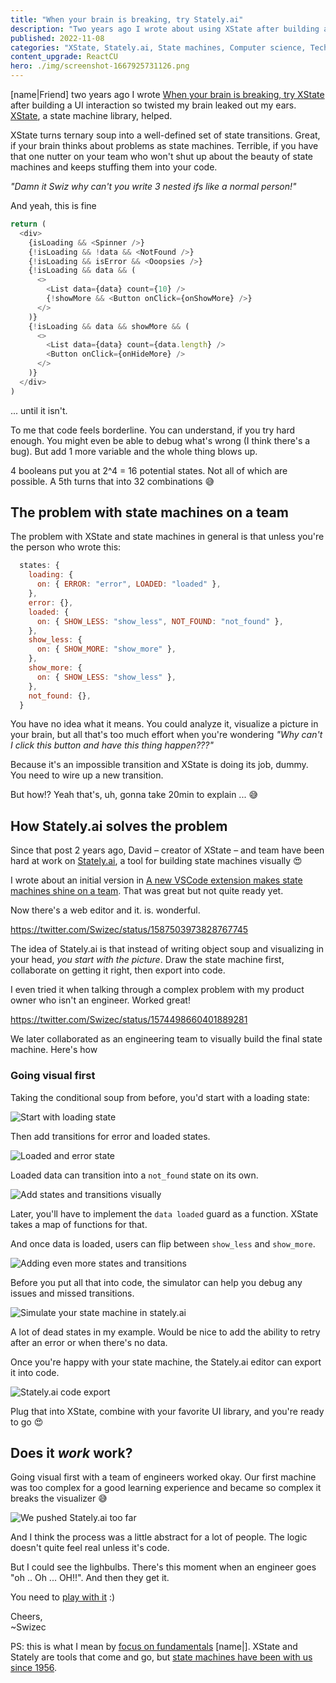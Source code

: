 ```yaml
---
title: "When your brain is breaking, try Stately.ai"
description: "Two years ago I wrote about using XState after building a UI interaction so twisted my brain leaked out my ears. It helped. Now the creators have made something even better – Stately.ai 😍"
published: 2022-11-08
categories: "XState, Stately.ai, State machines, Computer science, Technical, React"
content_upgrade: ReactCU
hero: ./img/screenshot-1667925731126.png
---
```


[name|Friend] two years ago I wrote [When your brain is breaking, try XState](https://swizec.com/blog/when-your-brain-is-breaking-try-xstate/) after building a UI interaction so twisted my brain leaked out my ears. [XState](https://xstate.js.org), a state machine library, helped.

XState turns ternary soup into a well-defined set of state transitions. Great, if your brain thinks about problems as state machines. Terrible, if you have that one nutter on your team who won't shut up about the beauty of state machines and keeps stuffing them into your code.

_"Damn it Swiz why can't you write 3 nested ifs like a normal person!"_

And yeah, this is fine

```javascript
return (
  <div>
    {isLoading && <Spinner />}
    {!isLoading && !data && <NotFound />}
    {!isLoading && isError && <Ooopsies />}
    {!isLoading && data && (
      <>
        <List data={data} count={10} />
        {!showMore && <Button onClick={onShowMore} />}
      </>
    )}
    {!isLoading && data && showMore && (
      <>
        <List data={data} count={data.length} />
        <Button onClick={onHideMore} />
      </>
    )}
  </div>
)
```

... until it isn't.

To me that code feels borderline. You can understand, if you try hard enough. You might even be able to debug what's wrong (I think there's a bug). But add 1 more variable and the whole thing blows up.

4 booleans put you at 2^4 = 16 potential states. Not all of which are possible. A 5th turns that into 32 combinations 😅

## The problem with state machines on a team

The problem with XState and state machines in general is that unless you're the person who wrote this:

```javascript
  states: {
    loading: {
      on: { ERROR: "error", LOADED: "loaded" },
    },
    error: {},
    loaded: {
      on: { SHOW_LESS: "show_less", NOT_FOUND: "not_found" },
    },
    show_less: {
      on: { SHOW_MORE: "show_more" },
    },
    show_more: {
      on: { SHOW_LESS: "show_less" },
    },
    not_found: {},
  }
```

You have no idea what it means. You could analyze it, visualize a picture in your brain, but all that's too much effort when you're wondering _"Why can't I click this button and have this thing happen???"_

Because it's an impossible transition and XState is doing its job, dummy. You need to wire up a new transition.

But how!? Yeah that's, uh, gonna take 20min to explain ... 😅

## How Stately.ai solves the problem

Since that post 2 years ago, David – creator of XState – and team have been hard at work on [Stately.ai](https://stately.ai), a tool for building state machines visually 😍

I wrote about an initial version in [A new VSCode extension makes state machines shine on a team](https://swizec.com/blog/a-new-vscode-extension-makes-state-machines-shine-on-a-team/). That was great but not quite ready yet.

Now there's a web editor and it. is. wonderful.

https://twitter.com/Swizec/status/1587503973828767745

The idea of Stately.ai is that instead of writing object soup and visualizing in your head, _you start with the picture_. Draw the state machine first, collaborate on getting it right, then export into code.

I even tried it when talking through a complex problem with my product owner who isn't an engineer. Worked great!

https://twitter.com/Swizec/status/1574498660401889281

We later collaborated as an engineering team to visually build the final state machine. Here's how

### Going visual first

Taking the conditional soup from before, you'd start with a loading state:

![Start with loading state](./img/Start-with-loading-statef58cbd.png)

Then add transitions for error and loaded states.

![Loaded and error state](./img/Loaded-and-error-state612gig.png)

Loaded data can transition into a `not_found` state on its own.

![Add states and transitions visually](./img/Add-states-and-transitions-visually3f738b.gif)

Later, you'll have to implement the `data loaded` guard as a function. XState takes a map of functions for that.

And once data is loaded, users can flip between `show_less` and `show_more`.

![Adding even more states and transitions](./img/Adding-even-more-states-and-transitions08ch6i.gif)

Before you put all that into code, the simulator can help you debug any issues and missed transitions.

![Simulate your state machine in stately.ai](./img/Simulate-your-state-machine-in-statelyai8g1i16.gif)

A lot of dead states in my example. Would be nice to add the ability to retry after an error or when there's no data.

Once you're happy with your state machine, the Stately.ai editor can export it into code.

![Stately.ai code export](./img/Statelyai-code-exportabceg2.png)

Plug that into XState, combine with your favorite UI library, and you're ready to go 😍

## Does it _work_ work?

Going visual first with a team of engineers worked okay. Our first machine was too complex for a good learning experience and became so complex it breaks the visualizer 😅

![We pushed Stately.ai too far](./img/We-pushed-Statelyai-too-farb4104e.png)

And I think the process was a little abstract for a lot of people. The logic doesn't quite feel real unless it's code.

But I could see the lighbulbs. There's this moment when an engineer goes "oh .. Oh ... OH!!". And then they get it.

You need to [play with it](https://stately.ai) :)

Cheers,<br/>
~Swizec

PS: this is what I mean by [focus on fundamentals](https://swizec.com/blog/reader-question-should-you-learn-the-latest-hotness/) [name|]. XState and Stately are tools that come and go, but [state machines have been with us since 1956](https://en.wikipedia.org/wiki/Moore_machine).
